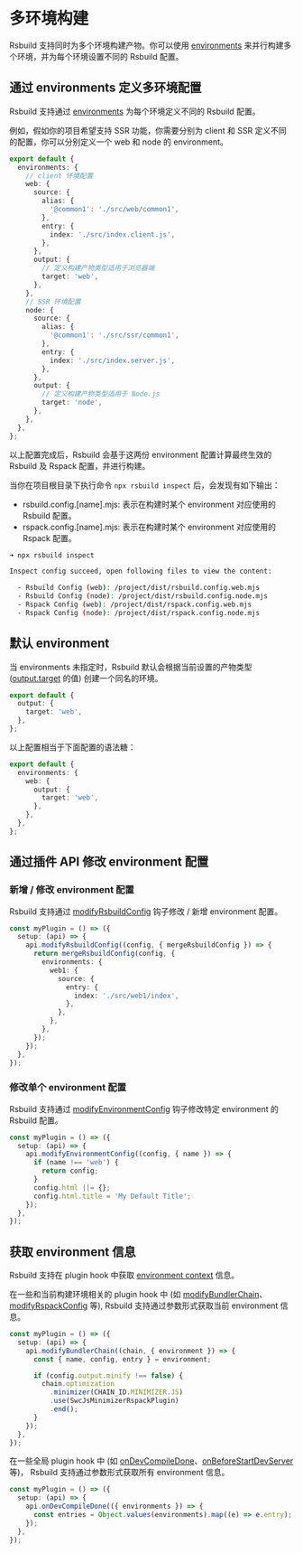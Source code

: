 # 多环境构建

Rsbuild 支持同时为多个环境构建产物。你可以使用 [environments](/config/environments) 来并行构建多个环境，并为每个环境设置不同的 Rsbuild 配置。

## 通过 environments 定义多环境配置

Rsbuild 支持通过 [environments](/config/environments) 为每个环境定义不同的 Rsbuild 配置。

例如，假如你的项目希望支持 SSR 功能，你需要分别为 client 和 SSR 定义不同的配置，你可以分别定义一个 web 和 node 的 environment。

```ts title=rsbuild.config.ts
export default {
  environments: {
    // client 环境配置
    web: {
      source: {
        alias: {
          '@common1': './src/web/common1',
        },
        entry: {
          index: './src/index.client.js',
        },
      },
      output: {
        // 定义构建产物类型适用于浏览器端
        target: 'web',
      },
    },
    // SSR 环境配置
    node: {
      source: {
        alias: {
          '@common1': './src/ssr/common1',
        },
        entry: {
          index: './src/index.server.js',
        },
      },
      output: {
        // 定义构建产物类型适用于 Node.js
        target: 'node',
      },
    },
  },
};
```

以上配置完成后，Rsbuild 会基于这两份 environment 配置计算最终生效的 Rsbuild 及 Rspack 配置，并进行构建。

当你在项目根目录下执行命令 `npx rsbuild inspect` 后，会发现有如下输出：

- rsbuild.config.[name].mjs: 表示在构建时某个 environment 对应使用的 Rsbuild 配置。
- rspack.config.[name].mjs: 表示在构建时某个 environment 对应使用的 Rspack 配置。

```bash
➜ npx rsbuild inspect

Inspect config succeed, open following files to view the content:

  - Rsbuild Config (web): /project/dist/rsbuild.config.web.mjs
  - Rsbuild Config (node): /project/dist/rsbuild.config.node.mjs
  - Rspack Config (web): /project/dist/rspack.config.web.mjs
  - Rspack Config (node): /project/dist/rspack.config.node.mjs
```

## 默认 environment

当 environments 未指定时，Rsbuild 默认会根据当前设置的产物类型 ([output.target](/config/output/target) 的值) 创建一个同名的环境。

```ts title=rsbuild.config.ts
export default {
  output: {
    target: 'web',
  },
};
```

以上配置相当于下面配置的语法糖：

```ts title=rsbuild.config.ts
export default {
  environments: {
    web: {
      output: {
        target: 'web',
      },
    },
  },
};
```

## 通过插件 API 修改 environment 配置

### 新增 / 修改 environment 配置

Rsbuild 支持通过 [modifyRsbuildConfig](/plugins/dev/hooks#modifyrsbuildconfig) 钩子修改 / 新增 environment 配置。

```ts
const myPlugin = () => ({
  setup: (api) => {
    api.modifyRsbuildConfig((config, { mergeRsbuildConfig }) => {
      return mergeRsbuildConfig(config, {
        environments: {
          web1: {
            source: {
              entry: {
                index: './src/web1/index',
              },
            },
          },
        },
      });
    });
  },
});
```

### 修改单个 environment 配置

Rsbuild 支持通过 [modifyEnvironmentConfig](/plugins/dev/hooks#modifyenvironmentconfig) 钩子修改特定 environment 的 Rsbuild 配置。

```ts
const myPlugin = () => ({
  setup: (api) => {
    api.modifyEnvironmentConfig((config, { name }) => {
      if (name !== 'web') {
        return config;
      }
      config.html ||= {};
      config.html.title = 'My Default Title';
    });
  },
});
```

## 获取 environment 信息

Rsbuild 支持在 plugin hook 中获取 [environment context](/api/javascript-api/types#environmentcontext) 信息。

在一些和当前构建环境相关的 plugin hook 中 (如 [modifyBundlerChain](/plugins/dev/hooks#modifybundlerchain)、[modifyRspackConfig](/plugins/dev/hooks#modifyrspackconfig) 等), Rsbuild 支持通过参数形式获取当前 environment 信息。

```ts
const myPlugin = () => ({
  setup: (api) => {
    api.modifyBundlerChain((chain, { environment }) => {
      const { name, config, entry } = environment;

      if (config.output.minify !== false) {
        chain.optimization
          .minimizer(CHAIN_ID.MINIMIZER.JS)
          .use(SwcJsMinimizerRspackPlugin)
          .end();
      }
    });
  },
});
```

在一些全局 plugin hook 中 (如 [onDevCompileDone](/plugins/dev/hooks#ondevcompiledone)、[onBeforeStartDevServer](/plugins/dev/hooks#onbeforestartdevserver) 等)， Rsbuild 支持通过参数形式获取所有 environment 信息。

```ts
const myPlugin = () => ({
  setup: (api) => {
    api.onDevCompileDone(({ environments }) => {
      const entries = Object.values(environments).map((e) => e.entry);
    });
  },
});
```
